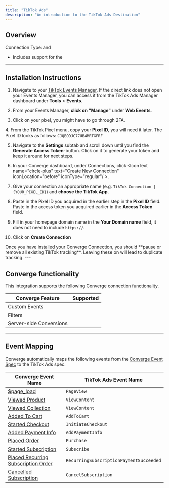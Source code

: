 ```yaml
---
title: "TikTok Ads"
description: "An introduction to the TikTok Ads Destination"
---
```



## Overview
Connection Type: <IconText text="Client-side" name="browser" iconType="duotone" iconLocation="after"/>  and <IconText text="Server-side" name="server" iconType="duotone" iconLocation="after"/>
- Includes support for the <OutboundLink linkText="TikTok Events API" linkTarget="https://ads.tiktok.com/help/article/events-api?redirected=1"/> 

---

## Installation Instructions

<AccordionGroup >
<Accordion icon="list" title="Installation Instructions">

1. Navigate to your [TikTok Events Manager](https://ads.tiktok.com/i18n/events_manager/). If the direct link does not open your Events Manager, you can access it from the TikTok Ads Manager dashboard under **Tools** > **Events**.

2. From your Events Manager, **click on "Manage"** under **Web Events**.

3. Click on your pixel, you might have to go through 2FA.

[//]: # (cspell:disable-next-line)
4. From the TikTok Pixel menu, copy your **Pixel ID**, you will need it later. The Pixel ID looks as follows: `CJQBODJC77UB4MRTGFRF`

5. Navigate to the **Settings** subtab and scroll down until you find the **Generate Access Token**-button. Click on it to generate your token and keep it around for next steps.

6. In your Converge dashboard, under Connections, click <IconText name="circle-plus" text="Create New Connection" iconLocation="before" iconType="regular"/ >.

7. Give your connection an appropriate name (e.g. `TikTok Connection | {YOUR_PIXEL_ID}`) and **choose the TikTok App**.

8. Paste in the Pixel ID you acquired in the earlier step in the **Pixel ID** field. Paste in the access token you acquired earlier in the **Access Token** field.

9. Fill in your homepage domain name in the **Your Domain name** field, it does not need to include `https://`.

10. Click on **Create Connection**
</Accordion>
<Warning> Once you have installed your Converge Connection, you should **pause or remove all existing TikTok tracking**. Leaving these on will lead to duplicate tracking.  </Warning>
</AccordionGroup>  
---

## Converge functionality

This integration supports the following Converge connection functionality.

| Converge Feature        |       Supported       |
| ----------------------- | :-------------------: |
| Custom Events           | <Icon name="check" /> |
| Filters                 | <Icon name="check" /> |
| Server-side Conversions | <Icon name="check" /> |


--- 

## Event Mapping

Converge automatically maps the following events from the [Converge Event Spec](/sources/converge-spec) to the TikTok Ads spec.

| Converge Event Name                                                                               | TikTok Ads Event Name                   |
| ------------------------------------------------------------------------------------------------- | --------------------------------------- |
| [$page_load](/sources/converge-spec#page-load)                                                    | `PageView`                              |
| [Viewed Product](/sources/converge-spec#viewed-product)                                           | `ViewContent`                           |
| [Viewed Collection](/sources/converge-spec#viewed-collection)                                     | `ViewContent`                           |
| [Added To Cart](/sources/converge-spec#added-to-cart)                                             | `AddToCart`                             |
| [Started Checkout](/sources/converge-spec#started-checkout)                                       | `InitiateCheckout`                      |
| [Added Payment Info](/sources/converge-spec#added-payment-info)                                   | `AddPaymentInfo`                        |
| [Placed Order](/sources/converge-spec#placed-order)                                               | `Purchase`                              |
| [Started Subscription](/sources/converge-spec#started-subscription)                               | `Subscribe`                             |
| [Placed Recurring Subscription Order](/sources/converge-spec#placed-recurring-subscription-order) | `RecurringSubscriptionPaymentSucceeded` |
| [Cancelled Subscription](/sources/converge-spec#cancelled-subscription)                           | `CancelSubscription`                    |
